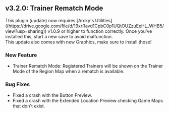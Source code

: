 ## v3.2.0: Trainer Rematch Mode

<Callout type="attention" blend="light">
  This plugin (update) now requires [Arcky's Utilities]((https://drive.google.com/file/d/19xrRavd1CpbC0p1UQtOUZzuEeHL_WHB5/view?usp=sharing)) v1.0.9 or higher to function correctly. Once you've installed this, start a new save to avoid malfunction. 
  <br/>This update also comes with new Graphics, make sure to install those!
</Callout>

### New Feature

- Trainer Rematch Mode: Registered Trainers will be shown on the Trainer Mode of the Region Map when a rematch is available.

### Bug Fixes

- Fixed a crash with the Button Preview.
- Fixed a crash with the Extended Location Preview checking Game Maps that don't exist.